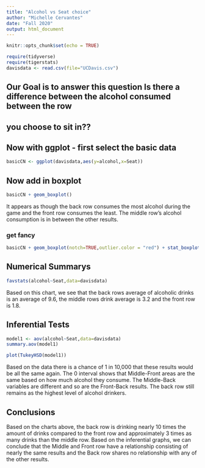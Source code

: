 ```yaml
---
title: "Alcohol vs Seat choice"
author: "Michelle Cervantes"
date: "Fall 2020"
output: html_document
---
```


```r
knitr::opts_chunk$set(echo = TRUE)
```

```r
require(tidyverse)
require(tigerstats)
davisdata <- read.csv(file="UCDavis.csv")
```
## Our Goal is to answer this question Is there a difference between the alcohol consumed between the row
## you choose to sit in??

## Now with ggplot - first select the basic data

```r
basicCN <- ggplot(davisdata,aes(y=alcohol,x=Seat))
```

## Now add in boxplot

```r
basicCN + geom_boxplot()
```

It appears as though the back row consumes the most alcohol during the game and the front row consumes the least. The middle row's alcohol consumption is in between the other results.
  
### get fancy  

```r
basicCN + geom_boxplot(notch=TRUE,outlier.color = "red") + stat_boxplot(geom ='errorbar') + labs(title="Fancy notch boxplot \n with 2 lines")
```

## Numerical Summarys 

```r
favstats(alcohol~Seat,data=davisdata)
```

Based on this chart, we see that the back rows average of alcoholic drinks is an average of 9.6, the middle rows drink average is 3.2 and the front row is 1.8.

## Inferential Tests

```r
model1 <- aov(alcohol~Seat,data=davisdata)
summary.aov(model1)
```

```r
plot(TukeyHSD(model1))
```

Based on the data there is a chance of 1 in 10,000 that these results would be all the same again. 
The 0 interval shows that Middle-Front areas are the same based on how much alcohol they consume. The Middle-Back variables are different and so are the Front-Back results. The back row still remains as the highest level of alcohol drinkers.

## Conclusions
Based on the charts above, the back row is drinking nearly 10 times the amount of drinks compared to the front row and approximately 3 times as many drinks than the middle row. Based on the inferential graphs, we can conclude that the Middle and Front row have a relationship consisting of nearly the same results and the Back row shares no relationship with any of the other results. 

